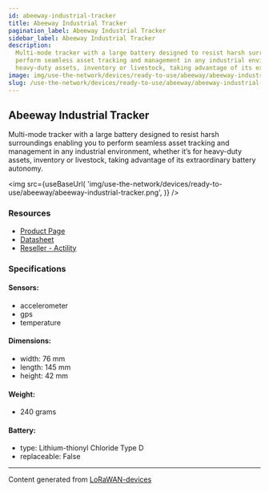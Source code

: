 ```yaml
---
id: abeeway-industrial-tracker
title: Abeeway Industrial Tracker
pagination_label: Abeeway Industrial Tracker
sidebar_label: Abeeway Industrial Tracker
description:
  Multi-mode tracker with a large battery designed to resist harsh surroundings enabling you to
  perform seamless asset tracking and management in any industrial environment, whether it’s for
  heavy-duty assets, inventory or livestock, taking advantage of its extraordinary battery autonomy.
image: img/use-the-network/devices/ready-to-use/abeeway/abeeway-industrial-tracker.png
slug: /use-the-network/devices/ready-to-use/abeeway/abeeway-industrial-tracker
---
```



## Abeeway Industrial Tracker

Multi-mode tracker with a large battery designed to resist harsh surroundings enabling you to
perform seamless asset tracking and management in any industrial environment, whether it’s for
heavy-duty assets, inventory or livestock, taking advantage of its extraordinary battery autonomy.

<img
  src={useBaseUrl(
    'img/use-the-network/devices/ready-to-use/abeeway/abeeway-industrial-tracker.png',
  )}
/>

### Resources

- [Product Page](https://www.abeeway.com/industrial-tracker/)
- [Datasheet](https://www.abeeway.com/wp-content/uploads/2020/11/Abeeway_Products_Industrial_07_DIGITAL.pdf)
- [Reseller - Actility](https://market.thingpark.com/searchanise/result?q=industrial+tracker)

### Specifications

#### Sensors:

- accelerometer
- gps
- temperature

#### Dimensions:

- width: 76 mm
- length: 145 mm
- height: 42 mm

#### Weight:

- 240 grams

#### Battery:

- type: Lithium-thionyl Chloride Type D
- replaceable: False

---

Content generated from [LoRaWAN-devices](https://github.com/TheThingsNetwork/lorawan-devices)
